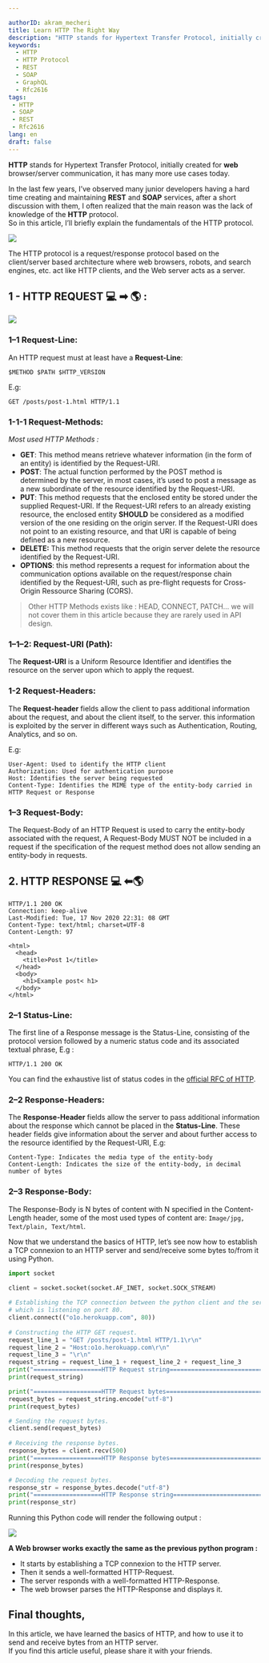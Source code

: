 ```yaml
---

authorID: akram_mecheri
title: Learn HTTP The Right Way
description: "HTTP stands for Hypertext Transfer Protocol, initially created for web browser/server communication, it has many more use cases today."
keywords:
  - HTTP
  - HTTP Protocol
  - REST
  - SOAP
  - GraphQL
  - Rfc2616
tags:
 - HTTP
 - SOAP
 - REST
 - Rfc2616
lang: en
draft: false
---
```


**HTTP** stands for Hypertext Transfer Protocol, initially created for **web** browser/server communication, it has many more use cases today.



In the last few years, I’ve observed many junior developers having a hard time creating and maintaining **REST** and **SOAP** services, after a short discussion with them, I often realized that the main reason was the lack of knowledge of the **HTTP** protocol.  
So in this article, I’ll briefly explain the fundamentals of the HTTP protocol.

<Image w="624" h="214" src={img1.src} t="Client/Server Architecture" solo="true" />

The HTTP protocol is a request/response protocol based on the client/server based architecture where web browsers, robots, and search engines, etc. act like HTTP clients, and the Web server acts as a server.




## 1 - HTTP REQUEST 💻 ➡ 🌎 :


<Image w="624" h="214" src={img2.src} t="Example of HTTP Request" solo="true" />

###  1–1 Request-Line:


An HTTP request must at least have a **Request-Line**:

```
$METHOD $PATH $HTTP_VERSION
```

E.g:

```
GET /posts/post-1.html HTTP/1.1
```



###  1-1-1 Request-Methods:

_Most used HTTP Methods :_

*   **GET**: This method means retrieve whatever information (in the form of an entity) is identified by the Request-URI.
*   **POST**: The actual function performed by the POST method is determined by the server, in most cases, it’s used to post a message as a new subordinate of the resource identified by the Request-URI.
*   **PUT**: This method requests that the enclosed entity be stored under the supplied Request-URI. If the Request-URI refers to an already existing resource, the enclosed entity **SHOULD** be considered as a modified version of the one residing on the origin server. If the Request-URI does not point to an existing resource, and that URI is capable of being defined as a new resource.
*   **DELETE:** This method requests that the origin server delete the resource identified by the Request-URI.
*   **OPTIONS**: this method represents a request for information about the communication options available on the request/response chain identified by the Request-URI, such as pre-flight requests for Cross-Origin Ressource Sharing (CORS).

> Other HTTP Methods exists like : HEAD, CONNECT, PATCH… we will not cover them in this article because they are rarely used in API design.




###  1–1–2: Request-URI (Path):

The **Request-URI** is a Uniform Resource Identifier and identifies the resource on the server upon which to apply the request.




###  1-2 Request-Headers:

The **Request-header** fields allow the client to pass additional information about the request, and about the client itself, to the server. this information is exploited by the server in different ways such as Authentication, Routing, Analytics, and so on.

E.g:

```marko
User-Agent: Used to identify the HTTP client
Authorization: Used for authentication purpose
Host: Identifies the server being requested
Content-Type: Identifies the MIME type of the entity-body carried in HTTP Request or Response
```



###  1–3 Request-Body:

The Request-Body of an HTTP Request is used to carry the entity-body associated with the request, A Request-Body MUST NOT be included in a request if the specification of the request method does not allow sending an entity-body in requests.




## 2. HTTP RESPONSE 💻 ⬅🌎
```
HTTP/1.1 200 OK
Connection: keep-alive
Last-Modified: Tue, 17 Nov 2020 22:31: 08 GMT
Content-Type: text/html; charset=UTF-8
Content-Length: 97

<html>
  <head>
    <title>Post 1</title>
  </head>
  <body>
    <h1>Example post< h1>
  </body>
</html>
```



### 2–1 Status-Line:

The first line of a Response message is the Status-Line, consisting of the protocol version followed by a numeric status code and its associated textual phrase, E.g :

```
HTTP/1.1 200 OK
```

You can find the exhaustive list of status codes in the [official RFC of HTTP](https://tools.ietf.org/html/rfc2616#section-10).



###  2–2 Response-Headers:

The **Response-Header** fields allow the server to pass additional information about the response which cannot be placed in the **Status-Line**. These header fields give information about the server and about further access to the resource identified by the Request-URI, E.g:

```marko
Content-Type: Indicates the media type of the entity-body 
Content-Length: Indicates the size of the entity-body, in decimal number of bytes
```



###  2–3 Response-Body:

The Response-Body is N bytes of content with N specified in the Content-Length header, some of the most used types of content are: `Image/jpg, Text/plain, Text/html`.

Now that we understand the basics of HTTP, let’s see now how to establish a TCP connexion to an HTTP server and send/receive some bytes to/from it using Python.

```python
import socket

client = socket.socket(socket.AF_INET, socket.SOCK_STREAM)  
 
# Establishing the TCP connection between the python client and the server
# which is listening on port 80.
client.connect(("o1o.herokuapp.com", 80))  
 
# Constructing the HTTP GET request.
request_line_1 = "GET /posts/post-1.html HTTP/1.1\r\n"
request_line_2 = "Host:o1o.herokuapp.com\r\n"
request_line_3 = "\r\n"
request_string = request_line_1 + request_line_2 + request_line_3
print("===================HTTP Request string===============================")
print(request_string)

print("===================HTTP Request bytes===============================")
request_bytes = request_string.encode("utf-8")
print(request_bytes)

# Sending the request bytes.
client.send(request_bytes)  
 
# Receiving the response bytes.
response_bytes = client.recv(500)
print("===================HTTP Response bytes===============================")
print(response_bytes)

# Decoding the request bytes.
response_str = response_bytes.decode("utf-8")
print("===================HTTP Response string==============================")
print(response_str)
```

Running this Python code will render the following output :

<Image w="1110" h="958" src={img3.src} t="Example of HTTP Request" solo="true" />



**A Web browser works exactly the same as the previous python program :**

*   It starts by establishing a TCP connexion to the HTTP server.
*   Then it sends a well-formatted HTTP-Request.
*   The server responds with a well-formatted HTTP-Response.
*   The web browser parses the HTTP-Response and displays it.



## Final thoughts,
In this article, we have learned the basics of HTTP, and how to use it to send and receive bytes from an HTTP server.  
If you find this article useful, please share it with your friends.